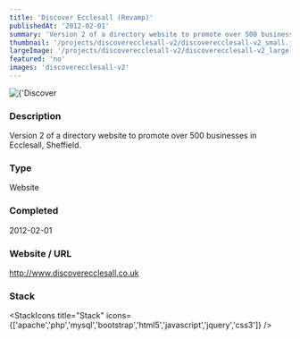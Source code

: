 ```yaml
---
title: 'Discover Ecclesall (Revamp)'
publishedAt: '2012-02-01'
summary: 'Version 2 of a directory website to promote over 500 businesses in Ecclesall, Sheffield.'
thumbnail: '/projects/discoverecclesall-v2/discoverecclesall-v2_small.jpg'
largeImage: '/projects/discoverecclesall-v2/discoverecclesall-v2_large.jpg'
featured: 'no'
images: 'discoverecclesall-v2'
---
```


<div className="relative w-full h-[400px] sm:h-[600px] md:h-[760px] lg:h-[920px]">
  <Image
    alt={'Discover Ecclesall (Revamp)'}
    src={'/projects/discoverecclesall-v2/discoverecclesall-v2.jpg'}
    sizes="(max-width: 640px) 100%, 100%"
    fill={true}
    priority
    style={{
      objectFit: 'contain'
    }}
  />
</div>

### Description

Version 2 of a directory website to promote over 500 businesses in Ecclesall, Sheffield.


### Type

Website


### Completed
2012-02-01

### Website / URL
http://www.discoverecclesall.co.uk


### Stack

<StackIcons
  title="Stack"
  icons={['apache','php','mysql','bootstrap','html5','javascript','jquery','css3']}
  />
